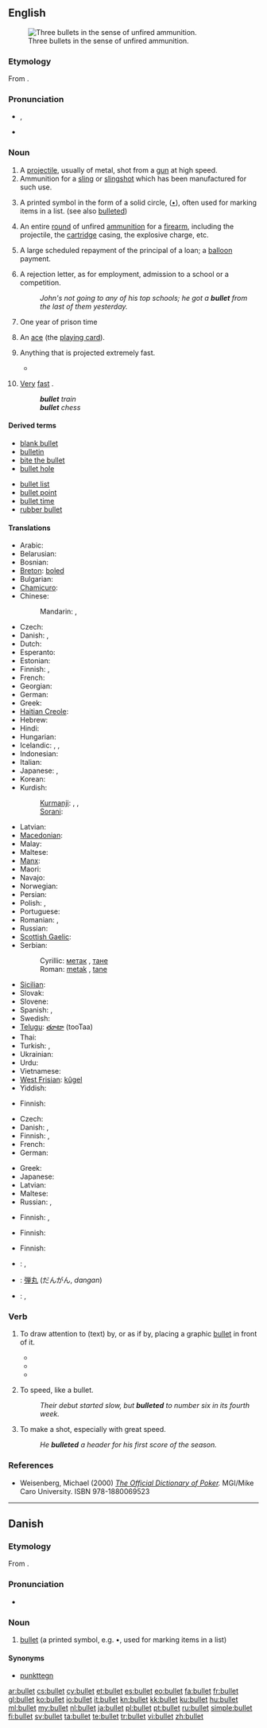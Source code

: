 ==English==
{{wikipedia}}
[[Image:Tokarev%2Cparabellum%2C32.JPG|thumb|right|Three bullets in the sense of unfired ammunition.]]

===Etymology===
From {{etyl|frm}} {{term|boulette|lang=frm}}.

===Pronunciation===
* {{a|UK}} {{IPA|/bʊl.ɪt/}}, {{SAMPA|/bUl.It/}}
* {{audio|en-us-bullet.ogg|Audio (US)}}
*: {{rhymes|ʊlɪt}}

===Noun===
{{en-noun}}

# A [[projectile]], usually of metal, shot from a [[gun]] at high speed.
# Ammunition for a [[sling]] or [[slingshot]] which has been manufactured for such use.
# {{typography}} A printed symbol in the form of a solid circle, ([[•]]), often used for marking items in a list.  (see also [[bulleted]])
# {{informal}} An entire [[round]] of unfired [[ammunition]] for a [[firearm]], including the projectile, the [[cartridge]] casing, the explosive charge, etc.
# {{banking|finance}} A large scheduled repayment of the principal of a loan; a [[balloon]] payment.
# A rejection letter, as for employment, admission to a school or a competition.
#: ''John's not going to any of his top schools; he got a '''bullet''' from the last of them yesterday.''
# {{slang}} One year of prison time
# {{slang}} An [[ace]] (the [[playing card]]).
# {{figuratively}} Anything that is projected extremely fast.
#* {{quote-news
|year=2011
|date=January 19
|author=Jonathan Stevenson 
|title=Leeds   1 - 3   Arsenal
|work=BBC
|url=http://news.bbc.co.uk/sport2/hi/football/fa_cup/9364559.stm
|page=
|passage=Just as it appeared Arsenal had taken the sting out of the tie, Johnson produced a moment of outrageous quality, thundering a '''bullet''' of a left foot shot out of the blue and into the top left-hand corner of Wojciech Szczesny's net with the Pole grasping at thin air. }}
# {{context|in attributive use}} [[very|Very]] [[fast]] {{gloss|[[speedy]]}}.
#: '''''bullet''' train''
#: '''''bullet''' chess''


====Derived terms====
{{rel-top|terms derived from ''bullet (noun)''}}
* [[blank bullet]]
* [[bulletin]]
* [[bite the bullet]]
* [[bullet hole]]
{{rel-mid}}
* [[bullet list]]
* [[bullet point]]
* [[bullet time]]
* [[rubber bullet]]
{{rel-bottom}}

====Translations====
{{trans-top|projectile}}
* Arabic: {{t|ar|رصاصة|f|tr=raSaaSa}}
* Belarusian: {{t|be|куля|f|tr=kúlja|sc=Cyrl}}
* Bosnian: {{t-|bs|metak|m}}
* [[Breton]]: [[boled]] {{m}}
* Bulgarian: {{t|bg|куршум|m|tr=kúršum}}
* [[Chamicuro]]: {{tø|ccc|wala}}
* Chinese:
*: Mandarin: {{t-|cmn|子彈|sc=Hani}},  {{t-|cmn|子弹|tr=zǐdàn|sc=Hani}}
* Czech: {{t-|cs|kulka|f}}
* Danish: {{t-|da|kugle|c}}, {{t+|da|projektil|n}}
* Dutch: {{t+|nl|kogel|m}}
* Esperanto: {{t-|eo|kuglo|xs=Esperanto}}
* Estonian: {{t-|et|kuul}}
* Finnish: {{t+|fi|luoti}}, {{t+|fi|kuula}}
* French: {{t+|fr|balle|f}}
* Georgian: {{t-|ka|ტყვია|tr=tqvia|sc=Geor|xs=Georgian}}
* German: {{t+|de|Kugel|f}}
* Greek: {{t+|el|σφαίρα|f|tr=sfaíra}}
* [[Haitian Creole]]: {{tø|ht|bal}}
* Hebrew: {{t|he|כדור|m|tr=kadúr|sc=Hebr}}
* Hindi: {{t-|hi|गोली|f|tr=golī|xs=Hindi}}
* Hungarian: {{t+|hu|lövedék}}
* Icelandic: {{t+|is|byssukúla|f}}, {{t+|is|kúla|f}}, {{t-|is|skot|n}}
* Indonesian: {{t-|id|peluru|xs=Indonesian}}
* Italian: {{t|it|proiettile|m}}
* Japanese: {{t-|ja|弾丸|tr=だんがん, dangan}},  {{t+|ja|弾|tr=たま, tama}}
* Korean: {{t|ko|탄알|tr=tanal|sc=Hang}}
* Kurdish:
*: [[Kurmanji]]: {{t|ku|gulle}} {{f}}, {{t|ku|fîşek}} {{f}}, {{t|ku|telqe}} {{f}}
*: [[Sorani]]: {{ku-Arab|[[گوله‌]]}}
{{trans-mid}}
* Latvian: {{t-|lv|lode|f|xs=Latvian}}
* [[Macedonian]]: {{t-|mk|куршум|m|tr=kúršum}}
* Malay: {{t|ms|pelor}}
* Maltese: {{t-|mt|balla|xs=Maltese}}
* [[Manx]]: {{t-|gv|bullad|xs=Manx}}
* Maori: {{t-|mi|matā|xs=Maori}}
* Navajo: {{tø|nv|bikʼáʼ}}
* Norwegian: {{t+|no|kule}}
* Persian: {{t+|fa|گلوله|xs=Persian}}
* Polish: {{t+|pl|pocisk|m}}, {{t+|pl|kula|f}}
* Portuguese: {{t+|pt|bala|f}}
* Romanian: {{t-|ro|glonț|n}}, {{t-|ro|glonte|n}}
* Russian: {{t+|ru|пуля|f|tr=púlja}}
* [[Scottish Gaelic]]: {{t-|gd|peilear|m|xs=Scottish Gaelic}}
* Serbian:
*: Cyrillic: [[метак]] {{m}}, [[тане]] {{n}}
*: Roman: [[metak]] {{m}}, [[tane]] {{n}}
* [[Sicilian]]: {{t|scn|badda|f|xs=Sicilian}}
* Slovak: {{t|sk|guľka|f}}
* Slovene: {{t+|sl|krogla|f}}
* Spanish: {{t+|es|bala|f}}, {{t+|es|proyectil|m}}
* Swedish: {{t+|sv|kula|c}}
* [[Telugu]]: [[తూటా]] (tooTaa)
* Thai: {{t|th|กระสุน|tr=gràsŭn|sc=Thai}}
* Turkish: {{t+|tr|mermi}},  {{t+|tr|kurşun}}
* Ukrainian: {{t|uk|куля|f|tr=kúlja|sc=Cyrl}}
* Urdu: {{t-|ur|گولی|f|tr=golī|xs=Urdu}}
* Vietnamese: {{t+|vi|đạn|xs=Vietnamese}}
* [[West Frisian]]: [[kûgel]]
* Yiddish: {{t|yi|קויל|f|tr=koyl|xs=Yiddish}}
{{trans-bottom}}

{{trans-top|ammunition for a sling}}
* Finnish: {{t-|fi|ammus}}
{{trans-mid}}
{{trans-bottom}}

{{trans-top|typography: printed symbol in the form of a solid circle}}
* Czech: {{t-|cs|odrážka|f}}
* Danish: {{t-|da|bullet|c}}, {{t-|da|punkttegn|n}}
* Finnish: {{t|fi|luettelopallo}}, {{t|fi|pallura}}
* French: {{t+|fr|puce|m}}
* German: {{t-|de|Aufzählungszeichen|n}}
{{trans-mid}}
* Greek: {{t|el|βούλα|f|tr=voúla}}
* Japanese: {{t|ja|ビュレット|tr=byuretto}}
* Latvian: {{t+|lv|punkts|m|xs=Latvian}}
* Maltese: {{t|mt|dott|xs=Maltese}}
* Russian: {{t|ru|маркер списка|m|tr=márker spíska}},  {{t|ru|буллит|m|tr=búllit}}
{{trans-bottom}}

{{trans-top|informal: round of unfired ammunition}}
* Finnish: {{t-|fi|kuti}}, {{t+|fi|pati}}
{{trans-mid}}
{{trans-bottom}}

{{trans-top|banking: large scheduled payment}}
* Finnish: {{t-|fi|kertamaksu}}
{{trans-mid}}
{{trans-bottom}}

{{trans-top|rejection letter}}
* Finnish: {{t+|fi|bumerangi}}
{{trans-mid}}
{{trans-bottom}}

{{checktrans-top}}
* {{ttbc|el}}: {{t|el|βλήμα|n|tr=vlíma}}, {{t|el|βολίδα|f|tr=volíδa}}
* {{ttbc|ja}}: [[弾丸]] (だんがん, ''dangan'')
* {{ttbc|pt}}: {{t+|pt|bala|f}}, {{t|pt|balaço|m}}
{{trans-bottom}}

===Verb===
{{en-verb}}

# {{transitive|informal}} To draw attention to (text) by, or as if by, placing a graphic [[bullet]] in front of it.
#* {{quote-book|title=Merriam-Webster's collegiate encyclopedia‎|page=x|author=Merriam-Webster, Inc|year=2000|passage=For instance, in the article on Tim Berners-Lee, we have '''bulleted''' "World Wide Web"}}
#* {{quote-book|title=HazMat data: for first response, transportation, storage, and security‎|page=x|author=Richard P. Pohanish|year=2004|passage=The author has '''bulleted''' this section to make it easier to read and included important notes and warnings.}}
#* {{quote-book|title=The law of attraction in action|page=42|author=Deanna Davis|year=2008|passage=I had mind-mapped everything from my business to my baby girl's needs and had '''bulleted''' my talking points, brownie points, and breaking points for just about every life area}}
# {{intransitive|informal}} To speed, like a bullet.
#: ''Their debut started slow, but '''bulleted''' to number six in its fourth week.''
# {{transitive|informal}} To make a shot, especially with great speed.
#: ''He '''bulleted''' a header for his first score of the season.''

===References===
* Weisenberg, Michael (2000) ''[http://www.poker1.com/mcu/pokerdictionary/mculib_dictionary_info.asp The Official Dictionary of Poker].''  MGI/Mike Caro University.  ISBN 978-1880069523

----

==Danish==

===Etymology===
From {{etyl|en|da}} {{term|bullet|lang=en}}.

===Pronunciation===
* {{IPA|/bulət/|[ˈb̥uləd̥]|lang=da}}

===Noun===
{{infl|da|noun|plural indefinite|bullets|no definite forms}}

# {{typography|lang=da}} [[bullet#English|bullet]] (a printed symbol, e.g. •, used for marking items in a list) {{defdate|from 1994}}

====Synonyms====
* [[punkttegn]]

[[ar:bullet]]
[[cs:bullet]]
[[cy:bullet]]
[[et:bullet]]
[[es:bullet]]
[[eo:bullet]]
[[fa:bullet]]
[[fr:bullet]]
[[gl:bullet]]
[[ko:bullet]]
[[io:bullet]]
[[it:bullet]]
[[kn:bullet]]
[[kk:bullet]]
[[ku:bullet]]
[[hu:bullet]]
[[ml:bullet]]
[[my:bullet]]
[[nl:bullet]]
[[ja:bullet]]
[[pl:bullet]]
[[pt:bullet]]
[[ru:bullet]]
[[simple:bullet]]
[[fi:bullet]]
[[sv:bullet]]
[[ta:bullet]]
[[te:bullet]]
[[tr:bullet]]
[[vi:bullet]]
[[zh:bullet]]